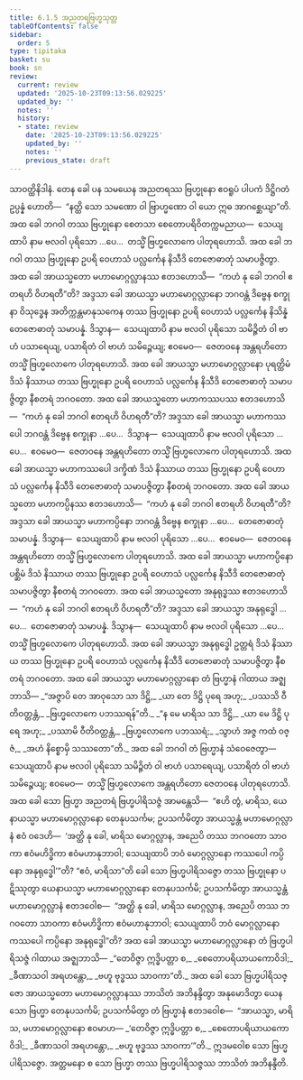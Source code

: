 ```yaml
---
title: 6.1.5 အညတရဗြဟ္မသုတ္တ
tableOfContents: false
sidebar:
  order: 5
type: tipitaka
basket: su
book: sn
review:
  current: review
  updated: '2025-10-23T09:13:56.029225'
  updated_by: ''
  notes: ''
  history:
  - state: review
    date: '2025-10-23T09:13:56.029225'
    updated_by: ''
    notes: ''
    previous_state: draft
---
```



<ReviewStatus review={frontmatter.review} showDetails={true} />

<HypothesisAnnotation frontmatter={frontmatter} />

<DynamicBreadcrumb />

<Division number="176" book="sn" e="ch" v="18" p="305">

<Paragraph number="1050" book="sn">
သာဝတ္ထိနိဒါနံ. တေန ခေါ ပန သမယေန အညတရဿ ဗြဟ္မုနော ဧဝရူပံ ပါပကံ ဒိဋ္ဌိဂတံ ဥပ္ပန္နံ ဟောတိ—  “နတ္ထိ သော သမဏော ဝါ ဗြာဟ္မဏော ဝါ ယော ဣဓ အာဂစ္ဆေယျာ”တိ. အထ ခေါ ဘဂဝါ တဿ ဗြဟ္မုနော စေတသာ စေတောပရိဝိတက္ကမညာယ—  သေယျထာပိ နာမ ဗလဝါ ပုရိသော …ပေ…  တသ္မိံ ဗြဟ္မလောကေ ပါတုရဟောသိ. အထ ခေါ ဘဂဝါ တဿ ဗြဟ္မုနော ဥပရိ ဝေဟာသံ ပလ္လင်္ကေန နိသီဒိ တေဇောဓာတုံ သမာပဇ္ဇိတွာ.
</Paragraph>

<Paragraph number="1051" book="sn">
အထ ခေါ အာယသ္မတော မဟာမောဂ္ဂလ္လာနဿ ဧတဒဟောသိ—  “ကဟံ နု ခေါ ဘဂဝါ ဧတရဟိ ဝိဟရတီ”တိ? အဒ္ဒသာ ခေါ အာယသ္မာ မဟာမောဂ္ဂလ္လာနော ဘဂဝန္တံ ဒိဗ္ဗေန စက္ခုနာ ဝိသုဒ္ဓေန အတိက္ကန္တမာနုသကေန တဿ ဗြဟ္မုနော ဥပရိ ဝေဟာသံ ပလ္လင်္ကေန နိသိန္နံ တေဇောဓာတုံ သမာပန္နံ. ဒိသွာန—  သေယျထာပိ နာမ ဗလဝါ ပုရိသော သမိဉ္ဇိတံ ဝါ ဗာဟံ ပသာရေယျ, ပသာရိတံ ဝါ ဗာဟံ သမိဉ္ဇေယျ; ဧဝမေဝ—  ဇေတဝနေ အန္တရဟိတော တသ္မိံ ဗြဟ္မလောကေ ပါတုရဟောသိ. အထ ခေါ အာယသ္မာ မဟာမောဂ္ဂလ္လာနော ပုရတ္ထိမံ ဒိသံ နိဿာယ တဿ ဗြဟ္မုနော ဥပရိ ဝေဟာသံ ပလ္လင်္ကေန နိသီဒိ တေဇောဓာတုံ သမာပဇ္ဇိတွာ နီစတရံ ဘဂဝတော.
</Paragraph>

<Paragraph number="1052" book="sn">
အထ ခေါ အာယသ္မတော မဟာကဿပဿ ဧတဒဟောသိ—  “ကဟံ နု ခေါ ဘဂဝါ ဧတရဟိ ဝိဟရတီ”တိ? အဒ္ဒသာ ခေါ အာယသ္မာ မဟာကဿပေါ ဘဂဝန္တံ ဒိဗ္ဗေန စက္ခုနာ …ပေ…  ဒိသွာန—  သေယျထာပိ နာမ ဗလဝါ ပုရိသော …ပေ…  ဧဝမေဝ—  ဇေတဝနေ အန္တရဟိတော တသ္မိံ ဗြဟ္မလောကေ ပါတုရဟောသိ. အထ ခေါ အာယသ္မာ မဟာကဿပေါ ဒက္ခိဏံ ဒိသံ နိဿာယ တဿ ဗြဟ္မုနော ဥပရိ ဝေဟာသံ ပလ္လင်္ကေန နိသီဒိ တေဇောဓာတုံ သမာပဇ္ဇိတွာ နီစတရံ ဘဂဝတော.
</Paragraph>

<Paragraph number="1053" book="sn">
အထ ခေါ အာယသ္မတော မဟာကပ္ပိနဿ ဧတဒဟောသိ—  “ကဟံ နု ခေါ ဘဂဝါ ဧတရဟိ ဝိဟရတီ”တိ? အဒ္ဒသာ ခေါ အာယသ္မာ မဟာကပ္ပိနော ဘဂဝန္တံ ဒိဗ္ဗေန စက္ခုနာ …ပေ…  တေဇောဓာတုံ သမာပန္နံ. ဒိသွာန—  သေယျထာပိ နာမ ဗလဝါ ပုရိသော …ပေ…  ဧဝမေဝ—  ဇေတဝနေ အန္တရဟိတော တသ္မိံ ဗြဟ္မလောကေ ပါတုရဟောသိ. အထ ခေါ အာယသ္မာ မဟာကပ္ပိနော ပစ္ဆိမံ ဒိသံ နိဿာယ တဿ ဗြဟ္မုနော ဥပရိ ဝေဟာသံ ပလ္လင်္ကေန နိသီဒိ တေဇောဓာတုံ သမာပဇ္ဇိတွာ နီစတရံ ဘဂဝတော.
</Paragraph>

<Paragraph number="1054" book="sn">
အထ ခေါ အာယသ္မတော အနုရုဒ္ဓဿ ဧတဒဟောသိ—  “ကဟံ နု ခေါ ဘဂဝါ ဧတရဟိ ဝိဟရတီ”တိ? အဒ္ဒသာ ခေါ အာယသ္မာ အနုရုဒ္ဓေါ …ပေ…  တေဇောဓာတုံ သမာပန္နံ. ဒိသွာန—  သေယျထာပိ နာမ ဗလဝါ ပုရိသော …ပေ…  တသ္မိံ ဗြဟ္မလောကေ ပါတုရဟောသိ. အထ ခေါ အာယသ္မာ အနုရုဒ္ဓေါ ဥတ္တရံ ဒိသံ နိဿာယ တဿ ဗြဟ္မုနော ဥပရိ ဝေဟာသံ ပလ္လင်္ကေန နိသီဒိ တေဇောဓာတုံ သမာပဇ္ဇိတွာ နီစတရံ ဘဂဝတော.
</Paragraph>

<Paragraph number="1055" book="sn">
အထ ခေါ အာယသ္မာ မဟာမောဂ္ဂလ္လာနော တံ ဗြဟ္မာနံ ဂါထာယ အဇ္ဈဘာသိ—
</Paragraph>

<Paragraph number="1056" type="verses" book="sn">
_“အဇ္ဇာပိ တေ အာဝုသော သာ ဒိဋ္ဌိ,_  
_ယာ တေ ဒိဋ္ဌိ ပုရေ အဟု;_  
_ပဿသိ ဝီတိဝတ္တန္တံ,_  
_ဗြဟ္မလောကေ ပဘဿရန်”တိ._  

</Paragraph>

<Paragraph number="1057" type="verses" book="sn">
_“န မေ မာရိသ သာ ဒိဋ္ဌိ,_  
_ယာ မေ ဒိဋ္ဌိ ပုရေ အဟု;_  
_ပဿာမိ ဝီတိဝတ္တန္တံ,_  
_ဗြဟ္မလောကေ ပဘဿရံ;_  
_သွာဟံ အဇ္ဇ ကထံ ဝဇ္ဇံ,_  
_အဟံ နိစ္စောမှိ သဿတော”တိ._  

</Paragraph>

<Paragraph number="1058" book="sn">
အထ ခေါ ဘဂဝါ တံ ဗြဟ္မာနံ သံဝေဇေတွာ—  သေယျထာပိ နာမ ဗလဝါ ပုရိသော သမိဉ္ဇိတံ ဝါ ဗာဟံ ပသာရေယျ, ပသာရိတံ ဝါ ဗာဟံ သမိဉ္ဇေယျ; ဧဝမေဝ—  တသ္မိံ ဗြဟ္မလောကေ အန္တရဟိတော ဇေတဝနေ ပါတုရဟောသိ. အထ ခေါ သော ဗြဟ္မာ အညတရံ ဗြဟ္မပါရိသဇ္ဇံ အာမန္တေသိ—  “ဧဟိ တွံ, မာရိသ, ယေနာယသ္မာ မဟာမောဂ္ဂလ္လာနော တေနုပသင်္ကမ; ဥပသင်္ကမိတွာ အာယသ္မန္တံ မဟာမောဂ္ဂလ္လာနံ ဧဝံ ဝဒေဟိ—  ‘အတ္ထိ နု ခေါ, မာရိသ မောဂ္ဂလ္လာန, အညေပိ တဿ ဘဂဝတော သာဝကာ ဧဝံမဟိဒ္ဓိကာ ဧဝံမဟာနုဘာဝါ; သေယျထာပိ ဘဝံ မောဂ္ဂလ္လာနော ကဿပေါ ကပ္ပိနော အနုရုဒ္ဓေါ’”တိ? “ဧဝံ, မာရိသာ”တိ ခေါ သော ဗြဟ္မပါရိသဇ္ဇော တဿ ဗြဟ္မုနော ပဋိဿုတွာ ယေနာယသ္မာ မဟာမောဂ္ဂလ္လာနော တေနုပသင်္ကမိ; ဥပသင်္ကမိတွာ အာယသ္မန္တံ မဟာမောဂ္ဂလ္လာနံ ဧတဒဝေါစ—  “အတ္ထိ နု ခေါ, မာရိသ မောဂ္ဂလ္လာန, အညေပိ တဿ ဘဂဝတော သာဝကာ ဧဝံမဟိဒ္ဓိကာ ဧဝံမဟာနုဘာဝါ; သေယျထာပိ ဘဝံ မောဂ္ဂလ္လာနော ကဿပေါ ကပ္ပိနော အနုရုဒ္ဓေါ”တိ? အထ ခေါ အာယသ္မာ မဟာမောဂ္ဂလ္လာနော တံ ဗြဟ္မပါရိသဇ္ဇံ ဂါထာယ အဇ္ဈဘာသိ—
</Paragraph>

<Paragraph number="1059" type="verses" book="sn">
_“တေဝိဇ္ဇာ ဣဒ္ဓိပတ္တာ စ,_  
_စေတောပရိယာယကောဝိဒါ;_  
_ခီဏာသဝါ အရဟန္တော,_  
_ဗဟူ ဗုဒ္ဓဿ သာဝကာ”တိ._  

</Paragraph>

<Paragraph number="1060" book="sn">
အထ ခေါ သော ဗြဟ္မပါရိသဇ္ဇော အာယသ္မတော မဟာမောဂ္ဂလ္လာနဿ ဘာသိတံ အဘိနန္ဒိတွာ အနုမောဒိတွာ ယေန သော ဗြဟ္မာ တေနုပသင်္ကမိ; ဥပသင်္ကမိတွာ တံ ဗြဟ္မာနံ ဧတဒဝေါစ—  “အာယသ္မာ, မာရိသ, မဟာမောဂ္ဂလ္လာနော ဧဝမာဟ—
</Paragraph>

<Paragraph number="1061" type="verses" book="sn">
_‘တေဝိဇ္ဇာ ဣဒ္ဓိပတ္တာ စ,_  
_စေတောပရိယာယကောဝိဒါ;_  
_ခီဏာသဝါ အရဟန္တော,_  
_ဗဟူ ဗုဒ္ဓဿ သာဝကာ’”တိ._  

</Paragraph>

<Paragraph number="1062" book="sn">
ဣဒမဝေါစ သော ဗြဟ္မပါရိသဇ္ဇော. အတ္တမနော စ သော ဗြဟ္မာ တဿ ဗြဟ္မပါရိသဇ္ဇဿ ဘာသိတံ အဘိနန္ဒီတိ.
</Paragraph>
</Division>